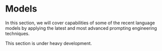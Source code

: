 # Models


In this section, we will cover capabilities of some of the recent language models by applying the latest and most advanced prompting engineering techniques.

<Callout emoji="⚠️">
  This section is under heavy development.
</Callout>